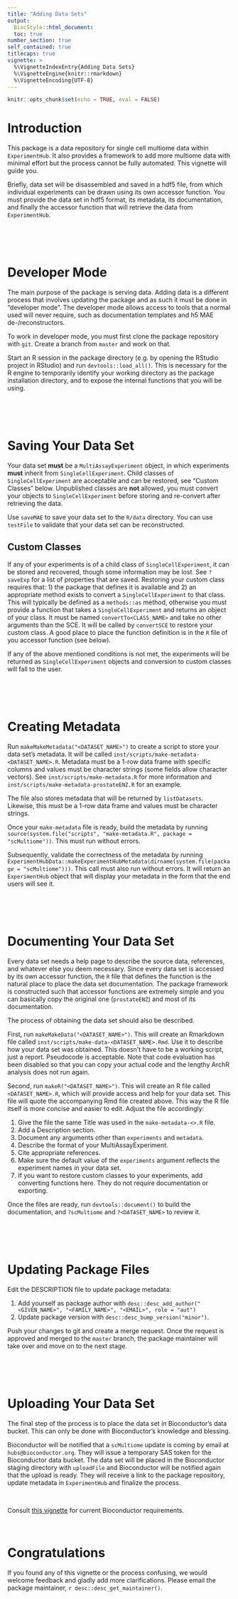 ```yaml
---
title: "Adding Data Sets"
output:
  BiocStyle::html_document:
  toc: true
number_section: true
self_contained: true
titlecaps: true
vignette: >
  %\VignetteIndexEntry{Adding Data Sets}
  %\VignetteEngine{knitr::rmarkdown}
  %\VignetteEncoding{UTF-8}
---
```


```r
knitr::opts_chunk$set(echo = TRUE, eval = FALSE)
```

# Introduction

This package is a data repository for single cell multiome data within `ExperimentHub`. It also provides a framework to add more multiome data with minimal effort but the process cannot be fully automated. This vignette will guide you.

Briefly, data set will be disassembled and saved in a hdf5 file, from which individual experiments can be drawn using its own accessor function. You must provide the data set in hdf5 format, its metadata, its documentation, and finally the accessor function that will retrieve the data from `ExperimentHub`.



<br><br><br>

# Developer Mode

The main purpose of the package is serving data. Adding data is a different process that involves updating the package and as such it must be done in "developer mode". The developer mode allows access to tools that a normal used will never require, such as documentation templates and h5 MAE de-/reconstructors.

To work in developer mode, you must first clone the package repository with `git`. Create a branch from `master` and work on that.

Start an R session in the package directory (e.g. by opening the RStudio project in RStudio) and run `devtools::load_all()`. This is necessary for the R engine to temporarily identify your working directory as the package installation directory, and to expose the internal functions that you will be using.



<br><br><br>

# Saving Your Data Set

Your data set __must__ be a `MultiAssayExperiment` object, in which experiments __must__ inherit from `SingleCellExperiment`. Child classes of `SingleCellExperiment` are acceptable and can be restored, see "Custom Classes" below. Unpublished classes are __not__ allowed, you must convert your objects to `SingleCellExperiment` before storing and re-convert after retrieving the data.


Use `saveMAE` to save your data set to the `R/data` directory. You can use `testFile` to validate that your data set can be reconstructed.


## Custom Classes

If any of your experiments is of a child class of `SingleCellExperiment`, it can be stored and recovered, though some information may be lost. See `?saveExp` for a list of properties that are saved. Restoring your custom class requires that: 1) the package that defines it is available and 2) an appropriate method exists to convert a `SingleCellExperiment` to that class. This will typically be defined as a `methods::as` method, otherwise you must provide a function that takes a `SingleCellExperiment` and returns an object of your class. It must be named `convertTo<CLASS_NAME>` and take no other arguments than the SCE. It will be called by `convertSCE` to restore your custom class. A good place to place the function definition is in the `R` file of you accessor function (see below).

If any of the above mentioned conditions is not met, the experiments will be returned as `SingleCellExperiment` objects and conversion to custom classes will fall to the user.



<br><br><br>

# Creating Metadata

Run `makeMakeMetadata("<DATASET_NAME>")` to create a script to store your data set's metadata. It will be called `inst/scripts/make-metadata-<DATASET_NAME>.R`. Metadata must be a 1-row data frame with specific columns and values must be character strings (some fields allow character vectors). See `inst/scripts/make-metadata.R` for more information and `inst/scripts/make-metadata-prostateENZ.R` for an example.

The file also stores metadata that will be returned by `listDatasets`. Likewise, this must be a 1-row data frame and values must be character strings.

Once your `make-metadata` file is ready, build the metadata by running `source(system.file("scripts", "make-metadata.R", package = "scMultiome"))`. This must run without errors.

Subsequently, validate the correctness of the metadata by running `ExperimentHubData::makeExperimentHubMetadata(dirname(system.file(package = "scMultiome")))`. This call must also run without errors. It will return an `ExperimentHub` object that will display your metadata in the form that the end users will see it.



<br><br><br>

# Documenting Your Data Set

Every data set needs a help page to describe the source data, references, and whatever else you deem necessary.
Since every data set is accessed by its own accessor function, the `R` file that defines the function is the natural place to place the data set documentation. The package framework is constructed such that accessor functions are extremely simple and you can basically copy the original one (`prostateENZ`) and most of its documentation.

The process of obtaining the data set should also be described.

First, run `makeMakeData("<DATASET_NAME>")`. This will create an Rmarkdown file called `inst/scripts/make-data-<DATASET_NAME>.Rmd`. Use it to describe how your data set was obtained. This doesn't have to be a working script, just a report. Pseudocode is acceptable. Note that code evaluation has been disabled so that you can copy your actual code and the lengthy ArchR analysis does not run again.

Second, run `makeR("<DATASET_NAME>")`. This will create an R file called `<DATASET_NAME>.R`, which will provide access and help for your data set. This file will quote the accompanying Rmd file created above. This way the R file itself is more concise and easier to edit. Adjust the file accordingly:

1. Give the file the same Title was used in the `make-metadata-<>.R` file.
2. Add a Description section.
3. Document any arguments other than `experiments` and `metadata`.
4. Describe the format of your MultiAssayExperiment.
5. Cite appropriate references.
6. Make sure the default value of the `experiments` argument reflects the experiment names in your data set.
7. If you want to restore custom classes to your experiments, add converting functions here. They do not require documentation or exporting.

Once the files are ready, run `devtools::document()` to build the documentation, and `?scMultiome` and `?<DATASET_NAME>` to review it.



<br><br><br>

# Updating Package Files

Edit the DESCRIPTION file to update package metadata:

1. Add yourself as package author with `desc::desc_add_author("<GIVEN_NAME>", "<FAMILY_NAME>", "<EMAIL>", role = "aut")`
2. Update package version with `desc::desc_bump_version("minor")`.

Push your changes to git and create a merge request. Once the request is approved and merged to the `master` branch, the package maintainer will take over and move on to the next stage.



<br><br><br>

# Uploading Your Data Set

The final step of the process is to place the data set in Bioconductor's data bucket. This can only be done with Bioconductor's knowledge and blessing.

Bioconductor will be notified that a `scMultiome` update is coming by email at `hubs@bioconductor.org`. They will issue a temporary SAS token for the Bioconductor data bucket. The data set will be placed in the Bioconductor staging directory with `uploadFile` and Bioconductor will be notified again that the upload is ready. They will receive a link to the package repository, update metadata in `ExperimentHub` and finalize the process.

<br>

Consult [this vignette](https://www.bioconductor.org/packages/release/bioc/vignettes/HubPub/inst/doc/CreateAHubPackage.html#additional-resources-to-existing-hub-package) for current Bioconductor requirements.

<br>



# Congratulations

If you found any of this vignette or the process confusing, we would welcome feedback and gladly add more clarifications. Please email the package maintainer, `r desc::desc_get_maintainer()`.



<br><br><br>
